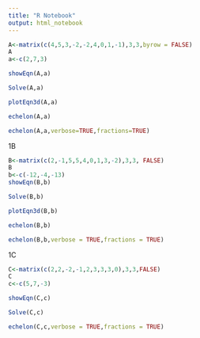 ```yaml
---
title: "R Notebook"
output: html_notebook
---
```




```r
A<-matrix(c(4,5,3,-2,-2,4,0,1,-1),3,3,byrow = FALSE)
A
a<-c(2,7,3)
```
```r
showEqn(A,a)
```
```r
Solve(A,a)
```
```r
plotEqn3d(A,a)
```
```r
echelon(A,a)
```
```r
echelon(A,a,verbose=TRUE,fractions=TRUE)
```
1B
```r
B<-matrix(c(2,-1,5,5,4,0,1,3,-2),3,3, FALSE)
B
b<-c(-12,-4,-13)
showEqn(B,b)
```
```r
Solve(B,b)
```
```r
plotEqn3d(B,b)
```
```r
echelon(B,b)
```
```r
echelon(B,b,verbose = TRUE,fractions = TRUE)
```
1C
```r
C<-matrix(c(2,2,-2,-1,2,3,3,3,0),3,3,FALSE)
C
c<-c(5,7,-3)
```
```r
showEqn(C,c)
```
```r
Solve(C,c)
```
```r
echelon(C,c,verbose = TRUE,fractions = TRUE) 
```

